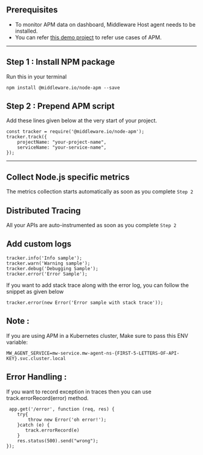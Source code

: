 

## Prerequisites 

* To monitor APM data on dashboard, Middleware Host agent needs to be installed.
* You can refer [this demo project](https://github.com/middleware-labs/demo-apm/tree/master/nodejs) to refer use cases of APM.

--------------------

## Step 1 : Install NPM package

Run this in your terminal
```
npm install @middleware.io/node-apm --save
```

## Step 2 : Prepend APM script

Add these lines given below at the very start of your project.

```
const tracker = require('@middleware.io/node-apm');
tracker.track({
    projectName: "your-project-name",
    serviceName: "your-service-name",
});
```
---------------------

## Collect Node.js specific metrics

The metrics collection starts automatically as soon as you complete `Step 2`


## Distributed Tracing

All your APIs are auto-instrumented as soon as you complete `Step 2`


## Add custom logs

```
tracker.info('Info sample');
tracker.warn('Warning sample');
tracker.debug('Debugging Sample');
tracker.error('Error Sample');
```

If you want to add stack trace along with the error log, you can follow the snippet as given below

```
tracker.error(new Error('Error sample with stack trace'));
```

## Note :

If you are using APM in a Kubernetes cluster, Make sure to pass this ENV variable:

```
MW_AGENT_SERVICE=mw-service.mw-agent-ns-{FIRST-5-LETTERS-OF-API-KEY}.svc.cluster.local
```

## Error Handling :

If you want to record exception in traces then you can use track.errorRecord(error) method.

```
 app.get('/error', function (req, res) {
    try{
        throw new Error('oh error!');
    }catch (e) {
       track.errorRecord(e)
    }
    res.status(500).send("wrong");
});
 
```
